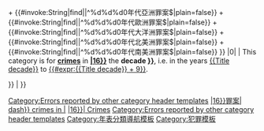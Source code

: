 <includeonly><includeonly><!--
  # The first step is to check whether this is a category page
  -->{{Category other<!--
      -->|<!-- ############### It is a category ###############################
               # So check that it matches the required format:  "YYY0年代ContinentName罪案"
               # No regexes, so check separately for each continent
               # In each case, the find function returns 0 for a nomatch, and 1 for a match,
               # so we add the results together and take a total of 0 as an error
            -->{{#ifeq: {{#expr: {{#invoke:String|find|{{PAGENAME}}|^%d%d%d0年代非洲罪案$|plain=false}} + <!--
                -->{{#invoke:String|find|{{PAGENAME}}|^%d%d%d0年代亞洲罪案$|plain=false}} + <!--
                -->{{#invoke:String|find|{{PAGENAME}}|^%d%d%d0年代歐洲罪案$|plain=false}} + <!--
                -->{{#invoke:String|find|{{PAGENAME}}|^%d%d%d0年代大洋洲罪案$|plain=false}} + <!--
                -->{{#invoke:String|find|{{PAGENAME}}|^%d%d%d0年代北美洲罪案$|plain=false}} + <!--
                -->{{#invoke:String|find|{{PAGENAME}}|^%d%d%d0年代南美洲罪案$|plain=false}}  }}<!--

                -->|0|<!-- # Doesn't match
                      -->{{Error|Invalid page name.<br />[[Template:YYY0s crimes in continent category header]] is for use only on category pages whose title is of the form "YYY0s crimes in ContinentName", where YYY0s is a 4-digit decade (e.g. "1980s") and "ContinentName" is one of Africa, Asia, Europe, Oceania, North America, South America}}<!--
                      -->[[Category:Errors reported by other category header templates]]<!--
                -->|<!-- ############### We have a valid category ###############################
# Outdent 
############ Begin the section which actually makes the category ############
-->{{Portal<!--
    -->|{{Str right|{{PAGENAME}}|16}}<!--
    -->|{{FindYDCportal|{{title decade}}s }}<!--
-->}}
This category is for '''[[crime]]s''' in '''[[{{Str right|{{PAGENAME}}|16}}]]''' the '''decade [[{{Decade link|{{Title decade}}}}]]''', i.e. in the years [[{{Title decade}}]] to [[{{#expr:{{Title decade}} + 9}}]].

[[Category:各年代{{Str right|{{PAGENAME}}|16}}罪案|{{Title year}}]]
[[Category:{{Title decade}}s crimes by continent|{{Str right|{{PAGENAME}}|16}}]]
[[Category:{{Century name from title decade|dash}} crimes in {{Str right|{{PAGENAME}}|16}}|{{Title year}}]]
[[Category:{{Title decade}}s in {{Str right|{{PAGENAME}}|16}}| Crimes]]<!--
############ End the section which actually makes the category ############
# un-outdent 
            -->}}<!--
      -->|<!-- ############### Not a category ###############################
          -->{{Error|This page is not in the [[Wikipedia:Namespace|category namespace]].<br />[[Template:YYY0s crimes in continent category header]] is for use only on category pages whose title is of the form "YYY0s crimes in ContinentName", where YYY0s is a 4-digit decade (e.g. "1980s") and "ContinentName" is one of Africa, Asia, Europe, Oceania, North America, South America}}<!--
          -->[[Category:Errors reported by other category header templates]]<!--
  -->}}</includeonly><!--
 # Note {{CatAutoTOC}} needs to be available whether or not this template page has been transcluded
-->{{CatAutoTOC}}<!--
--><noinclude><!--
-->{{Documentation | content =
適用於「Category:XXXX年代○洲罪案」的分類

e.g. [[:Category:1970年代亞洲罪案]]
==使用==
<code><nowiki>{{YYY0s crimes in continent category header}}</nowiki></code>

== 參見 ==
* [[Template:YYYY crimes in continent category header]]
* [[Template:YYY0s crimes in continent category header]]
* [[Template:YYYY crimes in country category header]]
* [[Template:YYY0s crimes in country category header]]
}}
[[Category:年表分類導航模板]]
[[Category:犯罪模板]]
</noinclude>